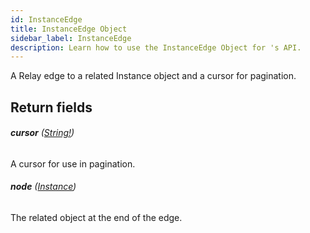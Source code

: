 ```yaml
---
id: InstanceEdge
title: InstanceEdge Object
sidebar_label: InstanceEdge
description: Learn how to use the InstanceEdge Object for 's API.
---
```


A Relay edge to a related Instance object and a cursor for pagination.

## Return fields

###### <b>cursor</b> ([String!](api/schema/scalar/String.mdx))

A cursor for use in pagination.

###### <b>node</b> ([Instance](api/schema/object/Instance.mdx))

The related object at the end of the edge.
